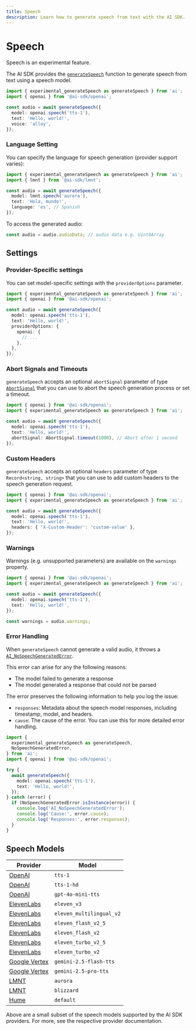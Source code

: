 ```yaml
---
title: Speech
description: Learn how to generate speech from text with the AI SDK.
---
```


# Speech

<Note type="warning">Speech is an experimental feature.</Note>

The AI SDK provides the [`generateSpeech`](/docs/reference/ai-sdk-core/generate-speech)
function to generate speech from text using a speech model.

```ts
import { experimental_generateSpeech as generateSpeech } from 'ai';
import { openai } from '@ai-sdk/openai';

const audio = await generateSpeech({
  model: openai.speech('tts-1'),
  text: 'Hello, world!',
  voice: 'alloy',
});
```

### Language Setting

You can specify the language for speech generation (provider support varies):

```ts
import { experimental_generateSpeech as generateSpeech } from 'ai';
import { lmnt } from '@ai-sdk/lmnt';

const audio = await generateSpeech({
  model: lmnt.speech('aurora'),
  text: 'Hola, mundo!',
  language: 'es', // Spanish
});
```

To access the generated audio:

```ts
const audio = audio.audioData; // audio data e.g. Uint8Array
```

## Settings

### Provider-Specific settings

You can set model-specific settings with the `providerOptions` parameter.

```ts highlight="7-11"
import { experimental_generateSpeech as generateSpeech } from 'ai';
import { openai } from '@ai-sdk/openai';

const audio = await generateSpeech({
  model: openai.speech('tts-1'),
  text: 'Hello, world!',
  providerOptions: {
    openai: {
      // ...
    },
  },
});
```

### Abort Signals and Timeouts

`generateSpeech` accepts an optional `abortSignal` parameter of
type [`AbortSignal`](https://developer.mozilla.org/en-US/docs/Web/API/AbortSignal)
that you can use to abort the speech generation process or set a timeout.

```ts highlight="7"
import { openai } from '@ai-sdk/openai';
import { experimental_generateSpeech as generateSpeech } from 'ai';

const audio = await generateSpeech({
  model: openai.speech('tts-1'),
  text: 'Hello, world!',
  abortSignal: AbortSignal.timeout(1000), // Abort after 1 second
});
```

### Custom Headers

`generateSpeech` accepts an optional `headers` parameter of type `Record<string, string>`
that you can use to add custom headers to the speech generation request.

```ts highlight="7"
import { openai } from '@ai-sdk/openai';
import { experimental_generateSpeech as generateSpeech } from 'ai';

const audio = await generateSpeech({
  model: openai.speech('tts-1'),
  text: 'Hello, world!',
  headers: { 'X-Custom-Header': 'custom-value' },
});
```

### Warnings

Warnings (e.g. unsupported parameters) are available on the `warnings` property.

```ts
import { openai } from '@ai-sdk/openai';
import { experimental_generateSpeech as generateSpeech } from 'ai';

const audio = await generateSpeech({
  model: openai.speech('tts-1'),
  text: 'Hello, world!',
});

const warnings = audio.warnings;
```

### Error Handling

When `generateSpeech` cannot generate a valid audio, it throws a [`AI_NoSpeechGeneratedError`](/docs/reference/ai-sdk-errors/ai-no-speech-generated-error).

This error can arise for any the following reasons:

- The model failed to generate a response
- The model generated a response that could not be parsed

The error preserves the following information to help you log the issue:

- `responses`: Metadata about the speech model responses, including timestamp, model, and headers.
- `cause`: The cause of the error. You can use this for more detailed error handling.

```ts
import {
  experimental_generateSpeech as generateSpeech,
  NoSpeechGeneratedError,
} from 'ai';
import { openai } from '@ai-sdk/openai';

try {
  await generateSpeech({
    model: openai.speech('tts-1'),
    text: 'Hello, world!',
  });
} catch (error) {
  if (NoSpeechGeneratedError.isInstance(error)) {
    console.log('AI_NoSpeechGeneratedError');
    console.log('Cause:', error.cause);
    console.log('Responses:', error.responses);
  }
}
```

## Speech Models

| Provider                                                                 | Model                    |
| ------------------------------------------------------------------------ | ------------------------ |
| [OpenAI](/providers/ai-sdk-providers/openai#speech-models)               | `tts-1`                  |
| [OpenAI](/providers/ai-sdk-providers/openai#speech-models)               | `tts-1-hd`               |
| [OpenAI](/providers/ai-sdk-providers/openai#speech-models)               | `gpt-4o-mini-tts`        |
| [ElevenLabs](/providers/ai-sdk-providers/elevenlabs#speech-models)       | `eleven_v3`              |
| [ElevenLabs](/providers/ai-sdk-providers/elevenlabs#speech-models)       | `eleven_multilingual_v2` |
| [ElevenLabs](/providers/ai-sdk-providers/elevenlabs#speech-models)       | `eleven_flash_v2_5`      |
| [ElevenLabs](/providers/ai-sdk-providers/elevenlabs#speech-models)       | `eleven_flash_v2`        |
| [ElevenLabs](/providers/ai-sdk-providers/elevenlabs#speech-models)       | `eleven_turbo_v2_5`      |
| [ElevenLabs](/providers/ai-sdk-providers/elevenlabs#speech-models)       | `eleven_turbo_v2`        |
| [Google Vertex](/providers/ai-sdk-providers/google-vertex#speech-models) | `gemini-2.5-flash-tts`   |
| [Google Vertex](/providers/ai-sdk-providers/google-vertex#speech-models) | `gemini-2.5-pro-tts`     |
| [LMNT](/providers/ai-sdk-providers/lmnt#speech-models)                   | `aurora`                 |
| [LMNT](/providers/ai-sdk-providers/lmnt#speech-models)                   | `blizzard`               |
| [Hume](/providers/ai-sdk-providers/hume#speech-models)                   | `default`                |

Above are a small subset of the speech models supported by the AI SDK providers. For more, see the respective provider documentation.
